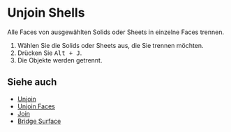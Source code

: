 
# Unjoin Shells

<Reference shortcut="Alt + J" command="Unjoin Shells" button="" />

Alle Faces von ausgewählten Solids oder Sheets in einzelne Faces trennen.

1. Wählen Sie die Solids oder Sheets aus, die Sie trennen möchten.
2. Drücken Sie <kbd>Alt + J</kbd>.
3. Die Objekte werden getrennt.

## Siehe auch
- [Unjoin](./unjoin)
- [Unjoin Faces](./unjoin-faces)
- [Join](./join)
- [Bridge Surface](./bridge-surface)